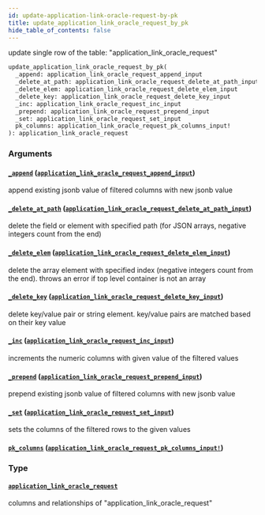 ```yaml
---
id: update-application-link-oracle-request-by-pk
title: update_application_link_oracle_request_by_pk
hide_table_of_contents: false
---
```


update single row of the table: "application_link_oracle_request"

```graphql
update_application_link_oracle_request_by_pk(
  _append: application_link_oracle_request_append_input
  _delete_at_path: application_link_oracle_request_delete_at_path_input
  _delete_elem: application_link_oracle_request_delete_elem_input
  _delete_key: application_link_oracle_request_delete_key_input
  _inc: application_link_oracle_request_inc_input
  _prepend: application_link_oracle_request_prepend_input
  _set: application_link_oracle_request_set_input
  pk_columns: application_link_oracle_request_pk_columns_input!
): application_link_oracle_request
```

### Arguments

#### [`_append`](#) ([`application_link_oracle_request_append_input`](../inputs/application-link-oracle-request-append-input))

append existing jsonb value of filtered columns with new jsonb value

#### [`_delete_at_path`](#) ([`application_link_oracle_request_delete_at_path_input`](../inputs/application-link-oracle-request-delete-at-path-input))

delete the field or element with specified path (for JSON arrays, negative integers count from the end)

#### [`_delete_elem`](#) ([`application_link_oracle_request_delete_elem_input`](../inputs/application-link-oracle-request-delete-elem-input))

delete the array element with specified index (negative integers count from the end). throws an error if top level container is not an array

#### [`_delete_key`](#) ([`application_link_oracle_request_delete_key_input`](../inputs/application-link-oracle-request-delete-key-input))

delete key/value pair or string element. key/value pairs are matched based on their key value

#### [`_inc`](#) ([`application_link_oracle_request_inc_input`](../inputs/application-link-oracle-request-inc-input))

increments the numeric columns with given value of the filtered values

#### [`_prepend`](#) ([`application_link_oracle_request_prepend_input`](../inputs/application-link-oracle-request-prepend-input))

prepend existing jsonb value of filtered columns with new jsonb value

#### [`_set`](#) ([`application_link_oracle_request_set_input`](../inputs/application-link-oracle-request-set-input))

sets the columns of the filtered rows to the given values

#### [`pk_columns`](#) ([`application_link_oracle_request_pk_columns_input!`](../inputs/application-link-oracle-request-pk-columns-input))

### Type

#### [`application_link_oracle_request`](../objects/application-link-oracle-request)

columns and relationships of "application_link_oracle_request"
